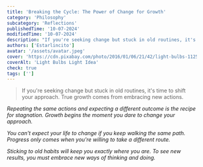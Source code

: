 ```yaml
---
title: 'Breaking the Cycle: The Power of Change for Growth'
category: 'Philosophy'
subcategory: 'Reflections'
publishedTime: '10-07-2024'
modifiedTime: '10-07-2024'
description: "If you're seeking change but stuck in old routines, it's time to shift your approach. True growth comes from embracing new actions."
authors: ['Estarlincito']
avatar: '/assets/avatar.jpeg'
cover: 'https://cdn.pixabay.com/photo/2016/01/06/21/42/light-bulbs-1125016_1280.jpg'
coverAlt: 'Light Bulbs Light Idea'
check: true
tags: ['']
---
```


<Introduction>

> If you're seeking change but stuck in old routines, it's time to shift your approach. True growth comes from embracing new actions.

</Introduction>

<Contents>

_Repeating the same actions and expecting a different outcome is the recipe for stagnation. Growth begins the moment you dare to change your approach._

_You can't expect your life to change if you keep walking the same path. Progress only comes when you're willing to take a different route._

_Sticking to old habits will keep you exactly where you are. To see new results, you must embrace new ways of thinking and doing._

</Contents>
